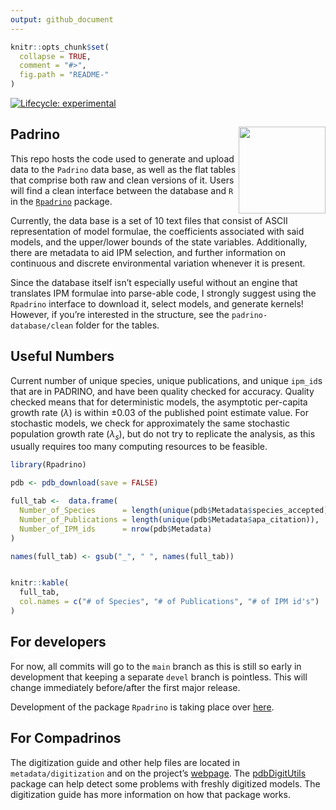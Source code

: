 ```yaml
---
output: github_document
---
```


<!-- README.md is generated from README.Rmd. Please edit that file -->

```r
knitr::opts_chunk$set(
  collapse = TRUE,
  comment = "#>",
  fig.path = "README-"
)

```

[![Lifecycle: experimental](https://img.shields.io/badge/lifecycle-experimental-orange.svg)](https://www.tidyverse.org/lifecycle/#experimental) 

## Padrino  <a href='https://padrinoDB.github.io/Padrino'><img src='metadata/pdb_logo.png' align="right" height="139" /></a>


This repo hosts the code used to generate and upload data to the `Padrino` data base, as well as the flat tables that comprise both raw and clean versions of it. Users will find a clean interface between the database and `R` in the [`Rpadrino`](https://github.com/padrinoDB/Rpadrino) package. 

Currently, the data base is a set of 10 text files that consist of ASCII representation of model formulae, the coefficients associated with said models, and the upper/lower bounds of the state variables. Additionally, there are metadata to aid IPM selection, and further information on continuous and discrete environmental variation whenever it is present. 

Since the database itself isn't especially useful without an engine that translates IPM formulae into parse-able code, I strongly suggest using the `Rpadrino` interface to download it, select models, and generate kernels! However, if you're interested in the structure, see the `padrino-database/clean` folder for the tables. 

## Useful Numbers

Current number of unique species, unique publications, and unique `ipm_id`s that are in PADRINO, and have been quality checked for accuracy. Quality checked means that for deterministic models, the asymptotic per-capita growth rate ($\lambda$) is within $\pm 0.03$ of the published point estimate value. For stochastic models, we check for approximately the same stochastic population growth rate ($\lambda_s$), but do not try to replicate the analysis, as this usually requires too many computing resources to be feasible.  

```r

library(Rpadrino)

pdb <- pdb_download(save = FALSE)

full_tab <-  data.frame(
  Number_of_Species      = length(unique(pdb$Metadata$species_accepted)), 
  Number_of_Publications = length(unique(pdb$Metadata$apa_citation)),
  Number_of_IPM_ids      = nrow(pdb$Metadata)
)

names(full_tab) <- gsub("_", " ", names(full_tab))


knitr::kable(
  full_tab,
  col.names = c("# of Species", "# of Publications", "# of IPM id's")
)

```

## For developers


For now, all commits will go to the `main` branch as this is still so early in development that keeping a separate `devel` branch is pointless. This will change immediately before/after the first major release.

Development of the package `Rpadrino` is taking place over [here](https://github.com/padrinoDB/Rpadrino).

## For Compadrinos

The digitization guide and other help files are located in `metadata/digitization` and on the project's [webpage](https://padrinoDB.github.io/Padrino/). The [pdbDigitUtils](https://github.com/padrinoDB/pdbDigitUtils) package can help detect some problems with freshly digitized models. The digitization guide has more information on how that package works.
